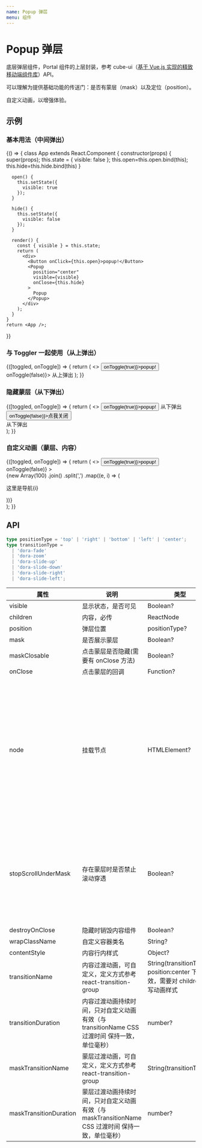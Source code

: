 ```yaml
---
name: Popup 弹层
menu: 组件
---
```



# Popup 弹层

底层弹层组件，Portal 组件的上层封装，参考 cube-ui（[基于 Vue.js 实现的精致移动端组件库](https://didi.github.io/cube-ui/#/zh-CN)）API。

可以理解为提供基础功能的传送门：是否有蒙层（mask）以及定位（position）。

自定义动画，以增强体验。

## 示例

### 基本用法（中间弹出）

<Playground>
  {() => {
    class App extends React.Component {
      constructor(props) {
        super(props);
        this.state = {
          visible: false
        };
        this.open=this.open.bind(this);        
        this.hide=this.hide.bind(this)
      }

      open() {
        this.setState({
          visible: true
        });
      }

      hide() {
        this.setState({
          visible: false
        });
      }

      render() {
        const { visible } = this.state;
        return (
          <div>
            <Button onClick={this.open}>popup!</Button>
            <Popup
              position="center"
              visible={visible}
              onClose={this.hide}
            >
              Popup
            </Popup>
          </div>
        );
      }
    }
    return <App />;

}}

</Playground>

### 与 Toggler 一起使用（从上弹出）

<Playground>
  <Toggler>
    {([toggled, onToggle]) => {
      return (
        <>
          <Button onClick={() => onToggle(true)}>popup!</Button>
          <Popup visible={toggled} position="top" onClose={() => onToggle(false)}>
            从上弹出
          </Popup>
        </>
      );
    }}
  </Toggler>
</Playground>

### 隐藏蒙层（从下弹出）

<Playground>
  <Toggler>
    {([toggled, onToggle]) => {
      return (
        <>
          <Button onClick={() => onToggle(true)}>popup!</Button>
          <Popup mask={false} visible={toggled} position="bottom">
            从下弹出 <br />
            <Button onClick={() => onToggle(false)}>点我关闭</Button> <br />
            从下弹出 <br />
          </Popup>
        </>
      );
    }}
  </Toggler>
</Playground>

### 自定义动画（蒙层、内容）

<Playground>
  <Toggler>
    {([toggled, onToggle]) => {
      return (
        <>
          <Button onClick={() => onToggle(true)}>popup!</Button>
          <Popup
            maskTransitionName="dora-zoom"
            transitionName="dora-slide-up"
            visible={toggled}
            position="left"
            onClose={() => onToggle(false)}
          >
            <div
              style={{
                width: '240px',
                textAlign: 'center',
                padding: '20px'
              }}
            >
              {new Array(100)
                .join()
                .split(',')
                .map((e, i) => (
                  <p key={i}>这里是导航{i}</p>
                ))}
            </div>
          </Popup>
        </>
      );
    }}
  </Toggler>
</Playground>

## API

```ts
type positionType = 'top' | 'right' | 'bottom' | 'left' | 'center';
type transitionType =
  | 'dora-fade'
  | 'dora-zoom'
  | 'dora-slide-up'
  | 'dora-slide-down'
  | 'dora-slide-right'
  | 'dora-slide-left';
```

| 属性                   | 说明                                                                                              | 类型                                                                         | 默认值                                                                                              |
| ---------------------- | ------------------------------------------------------------------------------------------------- | ---------------------------------------------------------------------------- | --------------------------------------------------------------------------------------------------- |
| visible                | 显示状态，是否可见                                                                                | Boolean?                                                                     | false                                                                                               |
| children               | 内容，必传                                                                                        | ReactNode                                                                    | -                                                                                                   |
| position               | 弹层位置                                                                                          | positionType?                                                                | 'center'                                                                                            |
| mask                   | 是否展示蒙层                                                                                      | Boolean?                                                                     | true                                                                                                |
| maskClosable           | 点击蒙层是否隐藏(需要有 onClose 方法)                                                             | Boolean?                                                                     | true                                                                                                |
| onClose                | 点击蒙层的回调                                                                                    | Function?                                                                    | ()=>{}                                                                                              |
| node                   | 挂载节点                                                                                          | HTMLElement?                                                                 | 无，不传时会在 body 尾部下 新建 div 以容纳弹层，存在多个 Popup 时可选择同一个 node 进行单例控制优化 |
| stopScrollUnderMask    | 存在蒙层时是否禁止滚动穿透                                                                        | Boolean?                                                                     | true，默认禁止滚动穿透。注：复杂弹层内容时禁止滚动穿透可能存在问题                                  |
| destroyOnClose         | 隐藏时销毁内容组件                                                                                | Boolean?                                                                     | false                                                                                               |
| wrapClassName          | 自定义容器类名                                                                                    | String?                                                                      | -                                                                                                   |
| contentStyle           | 内容行内样式                                                                                      | Object?                                                                      | {}                                                                                                  |
| transitionName         | 内容过渡动画，可自定义，定义方式参考 react-transition-group                                       | String(transitionType)? position:center 下无效，需要对 children 编写动画样式 | 映射 position 默认动画                                                                              |
| transitionDuration     | 内容过渡动画持续时间，只对自定义动画有效（与 transitionName CSS 过渡时间 保持一致，单位毫秒）     | number?                                                                      | 300ms                                                                                               |
| maskTransitionName     | 蒙层过渡动画，可自定义，定义方式参考 react-transition-group                                       | String(transitionType)?                                                      | 'dora-fade'                                                                                         |
| maskTransitionDuration | 蒙层过渡动画持续时间，只对自定义动画有效（与 maskTransitionName CSS 过渡时间 保持一致，单位毫秒） | number?                                                                      | 300ms                                                                                               |
